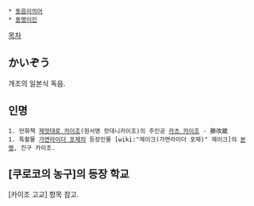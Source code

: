  * [[동음이의어]]
 * [[동명이인]]

[[목차]]

== かいぞう == 
개조의 일본식 독음.

== 인명 ==
 1. 만화책 [[제멋대로 카이조]](원서명 캇데니카이조)의 주인공 [[카츠 카이조]] - 勝改蔵
 1. 특촬물 [[가면라이더 포제]]의 등장인물 [wiki:"제이크(가면라이더 포제)" 제이크]의 [[본명]], 진구 카이조.

== [쿠로코의 농구]의 등장 학교 ==
[카이조 고교] 항목 참고.


